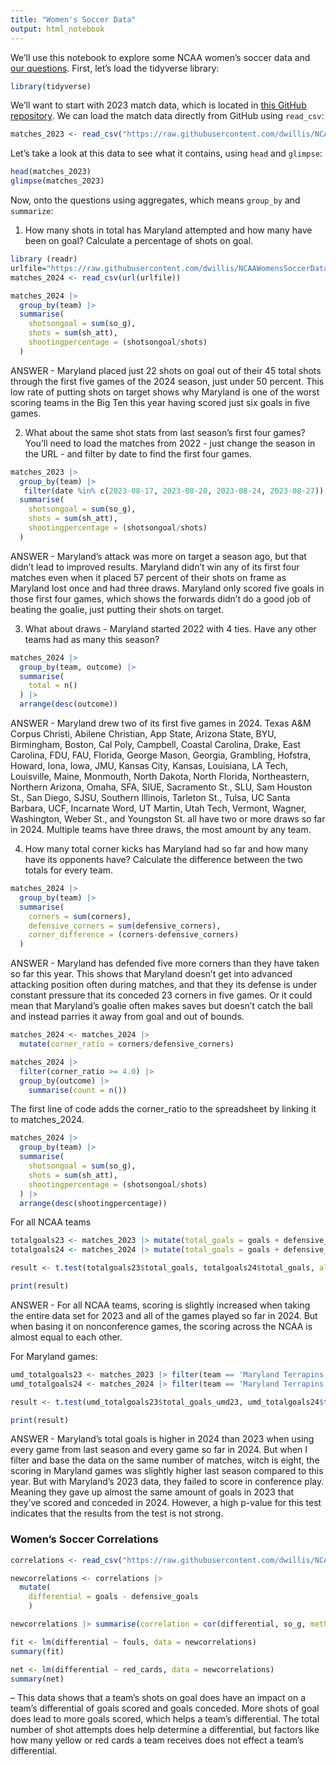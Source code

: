 ```yaml
---
title: "Women's Soccer Data"
output: html_notebook
---
```


We'll use this notebook to explore some NCAA women's soccer data and [our questions](https://docs.google.com/spreadsheets/d/1kTSrnl1URmcexIWLDMWqDnp3q-c2OS45uifnhjp10n4/edit#gid=0). First, let's load the tidyverse library:

```r
library(tidyverse)
```

We'll want to start with 2023 match data, which is located in [this GitHub repository](https://github.com/dwillis/NCAAWomensSoccerData). We can load the match data directly from GitHub using `read_csv`:


```r
matches_2023 <- read_csv("https://raw.githubusercontent.com/dwillis/NCAAWomensSoccerData/main/data/ncaa_womens_soccer_matchstats_2023.csv")
```

Let's take a look at this data to see what it contains, using `head` and `glimpse`:

```r
head(matches_2023)
glimpse(matches_2023)
```

Now, onto the questions using aggregates, which means `group_by` and `summarize`:

1. How many shots in total has Maryland attempted and how many have been on goal? Calculate a percentage of shots on goal.

```r
library (readr)
urlfile="https://raw.githubusercontent.com/dwillis/NCAAWomensSoccerData/main/data/ncaa_womens_soccer_matchstats_2024.csv"
matches_2024 <- read_csv(url(urlfile))

matches_2024 |>
  group_by(team) |>
  summarise(
    shotsongoal = sum(so_g),
    shots = sum(sh_att),
    shootingpercentage = (shotsongoal/shots)
  )
```
ANSWER - Maryland placed just 22 shots on goal out of their 45 total shots through the first five games of the 2024 season, just under 50 percent. This low rate of putting shots on target shows why Maryland is one of the worst scoring teams in the Big Ten this year having scored just six goals in five games.

2. What about the same shot stats from last season's first four games? You'll need to load the matches from 2022 - just change the season in the URL - and filter by date to find the first four games.

```r
matches_2023 |>
  group_by(team) |>
   filter(date %in% c(2023-08-17, 2023-08-20, 2023-08-24, 2023-08-27)) |>
  summarise(
    shotsongoal = sum(so_g),
    shots = sum(sh_att),
    shootingpercentage = (shotsongoal/shots)
  )

```
ANSWER - Maryland's attack was more on target a season ago, but that didn't lead to improved results. Maryland didn't win any of its first four matches even when it placed 57 percent of their shots on frame as Maryland lost once and had three draws. Maryland only scored five goals in those first four games, which shows the forwards didn't do a good job of beating the goalie, just putting their shots on target.

3. What about draws - Maryland started 2022 with 4 ties. Have any other teams had as many this season?

```r
matches_2024 |>
  group_by(team, outcome) |>
  summarise(
    total = n()
  ) |>
  arrange(desc(outcome))
```
ANSWER - Maryland drew two of its first five games in 2024. Texas A&M Corpus Christi, Abilene Christian, App State, Arizona State, BYU, Birmingham, Boston, Cal Poly, Campbell, Coastal Carolina, Drake, East Carolina, FDU, FAU, Florida, George Mason, Georgia, Grambling, Hofstra, Howard, Iona, Iowa, JMU, Kansas City, Kansas, Louisiana, LA Tech, Louisville, Maine, Monmouth, North Dakota, North Florida, Northeastern, Northern Arizona, Omaha, SFA, SIUE, Sacramento St., SLU, Sam Houston St., San Diego, SJSU, Southern Illinois, Tarleton St., Tulsa, UC Santa Barbara, UCF, Incarnate Word, UT Martin, Utah Tech, Vermont, Wagner, Washington, Weber St., and Youngston St. all have two or more draws so far in 2024. Multiple teams have three draws, the most amount by any team.

4. How many total corner kicks has Maryland had so far and how many have its opponents have? Calculate the difference between the two totals for every team.

```r
matches_2024 |>
  group_by(team) |>
  summarise(
    corners = sum(corners),
    defensive_corners = sum(defensive_corners),
    corner_difference = (corners-defensive_corners)
  )
```
ANSWER - Maryland has defended five more corners than they have taken so far this year. This shows that Maryland doesn't get into advanced attacking position often during matches, and that they its defense is under constant pressure that its conceded 23 corners in five games. Or it could mean that Maryland's goalie often makes saves but doesn't catch the ball and instead parries it away from goal and out of bounds.

```r
matches_2024 <- matches_2024 |>
  mutate(corner_ratio = corners/defensive_corners)

matches_2024 |>
  filter(corner_ratio >= 4.0) |>
  group_by(outcome) |>
    summarise(count = n())
```
The first line of code adds the corner_ratio to the spreadsheet by linking it to matches_2024.



```r
matches_2024 |>
  group_by(team) |>
  summarise(
    shotsongoal = sum(so_g),
    shots = sum(sh_att),
    shootingpercentage = (shotsongoal/shots)
  ) |>
  arrange(desc(shootingpercentage))
```







For all NCAA teams
```r
totalgoals23 <- matches_2023 |> mutate(total_goals = goals + defensive_goals) |> filter(date <= '2023-09-15')
totalgoals24 <- matches_2024 |> mutate(total_goals = goals + defensive_goals)

result <- t.test(totalgoals23$total_goals, totalgoals24$total_goals, alternative="two.sided", var.equal = TRUE)

print(result)

```
ANSWER - For all NCAA teams, scoring is slightly increased when taking the entire data set for 2023 and all of the games played so far in 2024. But when basing it on nonconference games, the scoring across the NCAA is almost equal to each other. 



For Maryland games:

```r
umd_totalgoals23 <- matches_2023 |> filter(team == 'Maryland Terrapins, Terps') |> mutate(total_goals_umd23 = goals + defensive_goals) |> filter(date > '2023-09-10')
umd_totalgoals24 <- matches_2024 |> filter(team == 'Maryland Terrapins, Terps') |> mutate(total_goals_umd24 = goals + defensive_goals)

result <- t.test(umd_totalgoals23$total_goals_umd23, umd_totalgoals24$total_goals_umd24, alternative="two.sided", var.equal = TRUE)

print(result)
```

ANSWER - Maryland's total goals is higher in 2024 than 2023 when using every game from last season and every game so far in 2024. But when I filter and base the data on the same number of matches, witch is eight, the scoring in Maryland games was slightly higher last season compared to this year. But with Maryland's 2023 data, they failed to score in conference play. Meaning they gave up almost the same amount of goals in 2023 that they've scored and conceded in 2024. However, a high p-value for this test indicates that the results from the test is not strong.

### Women's Soccer Correlations


```r
correlations <- read_csv("https://raw.githubusercontent.com/dwillis/NCAAWomensSoccerData/main/data/ncaa_womens_soccer_matchstats_2024.csv")
```

```r
newcorrelations <- correlations |> 
  mutate(
    differential = goals - defensive_goals
    )
```

```r
newcorrelations |> summarise(correlation = cor(differential, so_g, method="pearson"))
```

```r
fit <- lm(differential ~ fouls, data = newcorrelations)
summary(fit)
```

```r
net <- lm(differential ~ red_cards, data = newcorrelations)
summary(net)
```

-- This data shows that a team's shots on goal does have an impact on a team's differential of goals scored and goals conceded. More shots of goal does lead to more goals scored, which helps a team's differential. The total number of shot attempts does help determine a differential, but factors like how many yellow or red cards a team receives does not effect a team's differential.